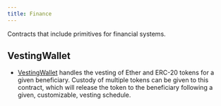 ```yaml
---
title: Finance
---
```


Contracts that include primitives for financial systems.

## VestingWallet
* [VestingWallet](vesting-wallet.mdx) handles the vesting of Ether and ERC-20
  tokens for a given beneficiary. Custody of multiple tokens can be given to this
  contract, which will release the token to the beneficiary following a given,
  customizable, vesting schedule.

